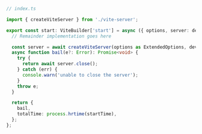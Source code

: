 ```ts
// index.ts

import { createViteServer } from './vite-server';

export const start: ViteBuilder['start'] = async ({ options, server: devServer }) => {
  // Remainder implementation goes here

  const server = await createViteServer(options as ExtendedOptions, devServer);
  async function bail(e?: Error): Promise<void> {
    try {
      return await server.close();
    } catch (err) {
      console.warn('unable to close the server');
    }
    throw e;
  }

  return {
    bail,
    totalTime: process.hrtime(startTime),
  };
};
```
